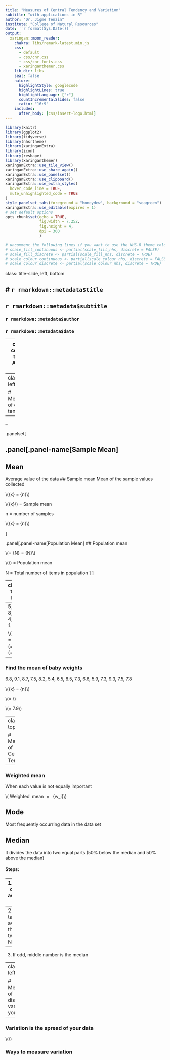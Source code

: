 ```yaml
---
title: "Measures of Central Tendency and Variation"
subtitle: "with applications in R"
author: "Dr. Jigme Tenzin"
institute: "College of Natural Resources"
date: '`r format(Sys.Date())`'
output:
  xaringan::moon_reader:
    chakra: libs/remark-latest.min.js
    css:
      - default
      - css/cnr.css
      - css/cnr-fonts.css
      - xaringanthemer.css
    lib_dir: libs
    seal: false
    nature:
      highlightStyle: googlecode
      highlightLines: true
      highlightLanguage: ["r"]
      countIncrementalSlides: false
      ratio: "16:9"
    includes:
      after_body: [css/insert-logo.html]
---
```



```r
library(knitr)
library(ggplot2)
library(tidyverse)
library(nhsrtheme)
library(xaringanExtra)
library(icon)
library(reshape)
library(xaringanthemer)
xaringanExtra::use_tile_view()
xaringanExtra::use_share_again()
xaringanExtra::use_panelset()
xaringanExtra::use_clipboard()
xaringanExtra::use_extra_styles(
  hover_code_line = TRUE,
  mute_unhighlighted_code = TRUE
)
style_panelset_tabs(foreground = "honeydew", background = "seagreen")
xaringanExtra::use_editable(expires = 1)
# set default options
opts_chunk$set(echo = TRUE,
               fig.width = 7.252,
               fig.height = 4,
               dpi = 300
               )

# uncomment the following lines if you want to use the NHS-R theme colours by default
# scale_fill_continuous <- partial(scale_fill_nhs, discrete = FALSE)
# scale_fill_discrete <- partial(scale_fill_nhs, discrete = TRUE)
# scale_colour_continuous <- partial(scale_colour_nhs, discrete = FALSE)
# scale_colour_discrete <- partial(scale_colour_nhs, discrete = TRUE)
```

class: title-slide, left, bottom


# `r rmarkdown::metadata$title`
----
## **`r rmarkdown::metadata$subtitle`**
### `r rmarkdown::metadata$author`
### `r rmarkdown::metadata$date`


---
class: center, top
# About me

<img src ="img/jigme.jpg" width= "200", border-radius=50%>

### Dr. Jigme Tenzin

Department of Animal Science <br>
College of Natural Resources <br>
Royal University of Bhutan <br>
```r
icon::fontawesome('twitter')
```
[tenz_jigme](http://twitter.com/tenz_jigme)
```r
icon::fontawesome('envelope')
```
[jtenzin.cnr@rub.edu.bt](mailto:jtenzin.cnr@rub.edu.bt)
```r
icon::fontawesome('telegram')
```
[jigme77](https://t.me/Jigme77)

---
class: left, top

# Measures of central tendency 
----

--

.panelset[

.panel[.panel-name[Sample Mean]
--
## Mean
Average value of the data
## Sample mean
Mean of the sample values collected

\\(\bar{x} = \frac{X_1 + X_2 + X_3 + ... + X_n} {n}\\)

\\(\bar{x}\\) = Sample mean

n = number of samples

\\(\bar{x} = \frac{\sum X_i} {n}\\)

]

.panel[.panel-name[Population Mean]
## Population mean

\\(\mu = \frac{X_1 + X_2 + X_3 + ... + X_n} {N} = \frac{\sum X_i} {N}\\)

\\(\mu\\) = Population mean

N = Total number of items in population
]
]

---
class: top, left

# Calculating mean
### Find mean 

--
5, 7, 8, 10, 4, 3, 12

\\(\bar{x} = \frac{5 + 7 + 8 + 10 + 4 3 + 12}{7}\\)
\\(= \frac{49}{7}\\) 
\\(=7\\)

--
### Find  the mean of baby weights

6.8, 9.1, 8.7, 7.5, 8.2, 5.4, 6.5, 8.5, 7.3, 6.6, 5.9, 7.3, 9.3, 7.5, 7.8

\\(\bar{x} = \frac{\sum X_i} {n}\\)

\\(= \frac{1124}{15}\\)

\\(= 7.9\\)


---
class: top, left

# Measures of Central Tendency
----

### Weighted mean
When each value is not equally important

\\( Weighted \ mean \ = \ \frac{\sum(x_i \ * \ w_i)} {\sum w_i}\\)


## Mode 
Most frequently occurring data in the data set

## Median
It divides the data into two equal parts (50\% below the median and 50\% above the median)

#### Steps:

--
1. Sort the data into ascending order

--
2. If even, take the average of the middle two Numbers

--
3. If odd, middle number is the median


---
class: top, left

# Measures of dispersion: variation in your data
----

### Variation is the spread of your data

\\(\\)

### Ways to measure variation

